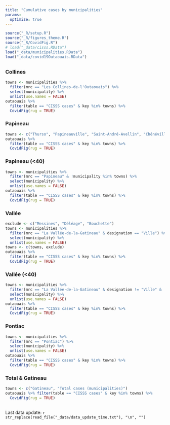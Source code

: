```yaml
---
title: "Cumulative cases by municipalities"
params: 
  optimize: true
---
```


```r
source("_R/setup.R")
source("_R/figures_theme.R")
source("_R/CovidFig.R")
# load("_data/cisss.RData")
load("_data/municipalities.RData")
load("_data/covid19Outaouais.RData")
```

## {.tabset .tabset-fade .tabset-pills}

### Collines
```r
towns <- municipalities %>% 
  filter(mrc == "Les Collines-de-l'Outaouais") %>% 
  select(municipality) %>% 
  unlist(use.names = FALSE)
outaouais %>% 
  filter(table == "CISSS cases" & key %in% towns) %>% 
  CovidFig(rug = TRUE)
```

### Papineau
```r
towns <- c("Thurso", "Papineauville", "Saint-André-Avellin", "Chénéville","Ripon", "Montebello")
outaouais %>% 
  filter(table == "CISSS cases" & key %in% towns) %>% 
  CovidFig(rug = TRUE)
```

### Papineau (<40)
```r
towns <- municipalities %>% 
  filter(mrc == "Papineau" & !municipality %in% towns) %>% 
  select(municipality) %>% 
  unlist(use.names = FALSE)
outaouais %>% 
  filter(table == "CISSS cases" & key %in% towns) %>% 
  CovidFig(rug = TRUE)
```

### Vallée
```r
exclude <- c("Messines", "Déléage", "Bouchette")
towns <- municipalities %>% 
  filter(mrc == "La Vallée-de-la-Gatineau" & designation == "Ville") %>% 
  select(municipality) %>% 
  unlist(use.names = FALSE)
towns <- c(towns, exclude)
outaouais %>% 
  filter(table == "CISSS cases" & key %in% towns) %>% 
  CovidFig(rug = TRUE)
```

### Vallée (<40)
```r
towns <- municipalities %>% 
  filter(mrc == "La Vallée-de-la-Gatineau" & designation != "Ville" & !municipality %in% exclude) %>% 
  select(municipality) %>% 
  unlist(use.names = FALSE)
outaouais %>% 
  filter(table == "CISSS cases" & key %in% towns) %>% 
  CovidFig(rug = TRUE)
```

### Pontiac
```r
towns <- municipalities %>% 
  filter(mrc == "Pontiac") %>% 
  select(municipality) %>% 
  unlist(use.names = FALSE)
outaouais %>% 
  filter(table == "CISSS cases" & key %in% towns) %>% 
  CovidFig(rug = TRUE)
```

### Total & Gatineau
```r
towns <- c("Gatineau", "Total cases (municipalities)")
outaouais %>% filter(table == "CISSS cases" & key %in% towns) %>%
  CovidFig(rug = TRUE)
```

##

Last data update: `r str_replace(read_file("_data/data_update_time.txt"), "\n", "")`
